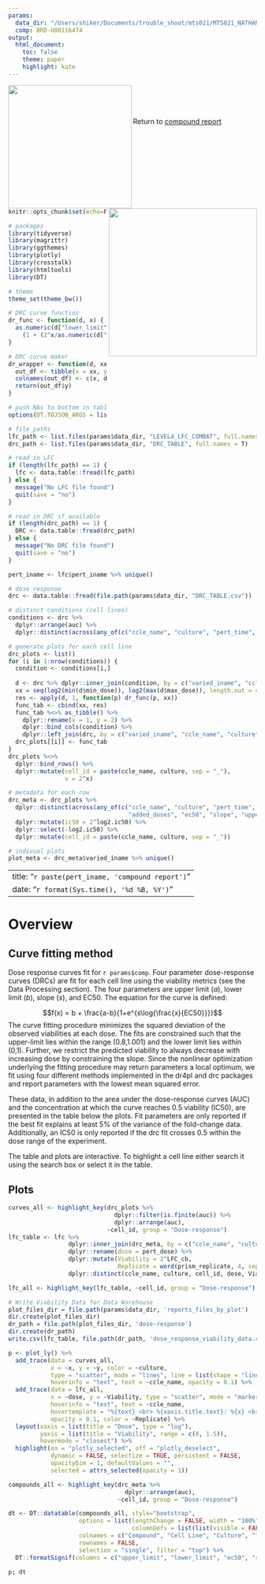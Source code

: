 ```yaml
---
params:
  data_dir: "/Users/shiker/Documents/trouble_shoot/mts021/MTS021_NATHANAEL_GRAY/PMTS056/BRD-U00116474"
  comp: BRD-U00116474
output:
  html_document:
    toc: false
    theme: paper
    highlight: kate
---
```


<img src="misc/BroadInstLogoforDigitalRGB.png" width=250px align="left"/>
<img src="misc/prism_logo_tagline_side.png" width=300px align="right"/>
<br><br><br>

Return to [compound report](`r paste0("./", params$comp, "_report.html")`)

```r
knitr::opts_chunk$set(echo=FALSE, message=FALSE, warning=FALSE, fig.width = 10)

# packages
library(tidyverse)
library(magrittr)
library(ggthemes)
library(plotly)
library(crosstalk)
library(htmltools)
library(DT)

# theme
theme_set(theme_bw())
```

```r
# DRC curve function
dr_func <- function(d, x) {
  as.numeric(d["lower_limit"]) + (as.numeric(d["upper_limit"]) - as.numeric(d["lower_limit"]))/
    (1 + (2^x/as.numeric(d["ec50"]))^as.numeric(d["slope"]))
}

# DRC curve maker
dr_wrapper <- function(d, xx) {
  out_df <- tibble(x = xx, y = dr_func(xx))
  colnames(out_df) <- c(x, d["pert_name"])
  return(out_df$y)
}

# push NAs to bottom in tables
options(DT.TOJSON_ARGS = list(na = "string"))
```

```r
# file paths
lfc_path <- list.files(params$data_dir, "LEVEL4_LFC_COMBAT", full.names = T)
drc_path <- list.files(params$data_dir, "DRC_TABLE", full.names = T)

# read in LFC
if (length(lfc_path) == 1) {
  lfc <- data.table::fread(lfc_path)
} else {
  message("No LFC file found")
  quit(save = "no")
}

# read in DRC if available
if (length(drc_path) == 1) {
  DRC <- data.table::fread(drc_path)
} else {
  message("No DRC file found")
  quit(save = "no")
}

pert_iname <- lfc$pert_iname %>% unique()

# dose response
drc <- data.table::fread(file.path(params$data_dir, "DRC_TABLE.csv"))

# distinct conditions (cell lines)
conditions <- drc %>%
  dplyr::arrange(auc) %>%
  dplyr::distinct(across(any_of(c("ccle_name", "culture", "pert_time", "varied_iname", "added_compounds", "added_doses"))))

# generate plots for each cell line
drc_plots <- list()
for (i in 1:nrow(conditions)) {
  condition <- conditions[i,]
  
  d <- drc %>% dplyr::inner_join(condition, by = c("varied_iname", "ccle_name", "culture", "pert_time"))
  xx = seq(log2(min(d$min_dose)), log2(max(d$max_dose)), length.out = 40)
  res <- apply(d, 1, function(p) dr_func(p, xx))
  func_tab <- cbind(xx, res)
  func_tab %<>% as_tibble() %>%
    dplyr::rename(x = 1, y = 2) %>%
    dplyr::bind_cols(condition) %>%
    dplyr::left_join(drc, by = c("varied_iname", "ccle_name", "culture", "pert_time") )
  drc_plots[[i]] <- func_tab
}
drc_plots %<>% 
  dplyr::bind_rows() %>%
  dplyr::mutate(cell_id = paste(ccle_name, culture, sep = "_"),
                x = 2^x)

# metadata for each row
drc_meta <- drc_plots %>%
  dplyr::distinct(across(any_of(c("ccle_name", "culture", "pert_time", "pert_plate", "varied_iname", "added_compounds",
                                  "added_doses", "ec50", "slope", "upper_limit", "lower_limit", "auc", "log2.ic50")))) %>%
  dplyr::mutate(ic50 = 2^log2.ic50) %>%
  dplyr::select(-log2.ic50) %>%
  dplyr::mutate(cell_id = paste(ccle_name, culture, sep = "_"))

# indivual plots
plot_meta <- drc_meta$varied_iname %>% unique()
```

---
title: "`r paste(pert_iname, 'compound report')`"
date: "`r format(Sys.time(), '%d %B, %Y')`"
---

# Overview {.tabset .tabset-pills}

## Curve fitting method

Dose response curves fit for `r params$comp`. Four parameter dose-response curves (DRCs) are fit for each cell line using the viability metrics (see the Data Processing section). The four parameters are upper limit ($a$), lower limit ($b$), slope ($s$), and EC50. The equation for the curve is defined:

$$f(x) = b + \frac{a-b}{1+e^{s\log{\frac{x}{EC50}}}}$$
The curve fitting procedure minimizes the squared deviation of the observed viabilities at each dose. The fits are constrained such that the upper-limit lies within the range (0.8,1.001) and the lower limit lies within (0,1). Further, we restrict the predicted viability to always decrease with increasing dose by constraining the slope. Since the nonlinear optimization underlying the fitting procedure may return parameters a local optimum, we fit using four different methods implemented in the dr4pl and drc packages and report parameters with the lowest mean squared error. 

These data, in addition to the area under the dose-response curves (AUC) and the concentration at which the curve reaches 0.5 viability (IC50), are presented in the table below the plots. Fit parameters are only reported if the best fit explains at least 5% of the variance of the fold-change data. Additionally, an IC50 is only reported if the drc fit crosses 0.5 within the dose range of the experiment. 

The table and plots are interactive. To highlight a cell line either search it using the search box or select it in the table.

## Plots

```r
curves_all <- highlight_key(drc_plots %>%
                              dplyr::filter(is.finite(auc)) %>%
                              dplyr::arrange(auc),
                            ~cell_id, group = "Dose-response")
lfc_table <- lfc %>%
                 dplyr::inner_join(drc_meta, by = c("ccle_name", "culture", "pert_plate", "pert_time")) %>%
                 dplyr::rename(dose = pert_dose) %>%
                 dplyr::mutate(Viability = 2^LFC_cb,
                               Replicate = word(prism_replicate, 4, sep = fixed("_"))) %>%
                 dplyr::distinct(ccle_name, culture, cell_id, dose, Viability, Replicate)

lfc_all <- highlight_key(lfc_table, ~cell_id, group = "Dose-response")

# Write Viability Data for Data Warehouse
plot_files_dir = file.path(params$data_dir, 'reports_files_by_plot')
dir.create(plot_files_dir)
dr_path = file.path(plot_files_dir, 'dose-response')
dir.create(dr_path)
write.csv(lfc_table, file.path(dr_path, 'dose_response_viability_data.csv'), row.names=FALSE)

p <- plot_ly() %>% 
  add_trace(data = curves_all,
            x = ~x, y = ~y, color = ~culture,
            type = "scatter", mode = "lines", line = list(shape = "line"),
            hoverinfo = "text", text = ~ccle_name, opacity = 0.1) %>%
  add_trace(data = lfc_all,
            x = ~dose, y = ~Viability, type = "scatter", mode = "markers",
            hoverinfo = "text", text = ~ccle_name,
            hovertemplate = "%{text} <br> %{xaxis.title.text}: %{x} <br> %{yaxis.title.text}: %{y} <extra></extra>",
            opacity = 0.1, color = ~Replicate) %>%
  layout(xaxis = list(title = "Dose", type = "log"),
         yaxis = list(title = "Viability", range = c(0, 1.5)),
         hovermode = "closest") %>%
  highlight(on = "plotly_selected", off = "plotly_deselect",
            dynamic = FALSE, selectize = TRUE, persistent = FALSE,
            opacityDim = 1, defaultValues = "",
            selected = attrs_selected(opacity = 1))

compounds_all <- highlight_key(drc_meta %>%
                                 dplyr::arrange(auc),
                               ~cell_id, group = "Dose-response")

dt <- DT::datatable(compounds_all, style="bootstrap",
                    options = list(lengthChange = FALSE, width = "100%", paging = TRUE, dom = "tp",
                                   columnDefs = list(list(visible = FALSE, targets = c(11)))),
                    colnames = c("Compound", "Cell Line", "Culture", "Time", "a", "EC50", "s", "b", "AUC", "Plate", "IC50", "ID"),
                    rownames = FALSE,
                    selection = "single", filter = "top") %>%
  DT::formatSignif(columns = c("upper_limit", "lower_limit", "ec50", "slope","auc", "ic50"), digits = 3)

p; dt
```
